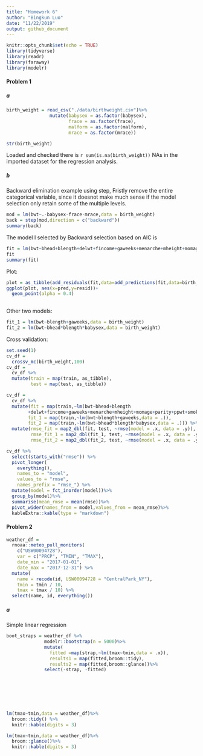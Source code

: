 ```yaml
---
title: "Homework 6"
author: "Bingkun Luo"
date: "11/22/2019"
output: github_document
---
```


```r
knitr::opts_chunk$set(echo = TRUE)
library(tidyverse)
library(readr)
library(faraway)
library(modelr)

```

#### Problem 1
##### a

```r
birth_weight = read_csv("./data/birthweight.csv")%>%
                mutate(babysex = as.factor(babysex),
                       frace = as.factor(frace),
                       malform = as.factor(malform),
                       mrace = as.factor(mrace))

str(birth_weight)
```

Loaded and checked there is `r sum(is.na(birth_weight))` NAs in the imported dataset for the regression analysis.

##### b
Backward elimination example using step, 
Fristly remove the entire categorical variable, since it doesnot make much sense if the model selection only retain some of the  multiple levels.
```r
mod = lm(bwt~.-babysex-frace-mrace,data = birth_weight)
back = step(mod,direction = c("backward")) 
summary(back)
```


The model I selected by Backward selection based on AIC is 

```r
fit = lm(bwt~bhead+blength+delwt+fincome+gaweeks+menarche+mheight+momage+parity+ppwt+smoken,data = birth_weight)
fit
summary(fit)
```



Plot:

```r

plot = as_tibble(add_residuals(fit,data=add_predictions(fit,data=birth_weight)))
ggplot(plot, aes(x=pred,y=resid))+
  geom_point(alpha = 0.4)
  

```



Other two models:

```r
fit_1 = lm(bwt~blength+gaweeks,data = birth_weight)
fit_2 = lm(bwt~bhead*blength*babysex,data = birth_weight)

```

Cross validation:

```r

set.seed(1)
cv_df = 
  crossv_mc(birth_weight,100) 
cv_df =
  cv_df %>% 
  mutate(train = map(train, as_tibble),
         test = map(test, as_tibble))
```


```r
cv_df = 
  cv_df %>% 
  mutate(fit = map(train,~lm(bwt~bhead+blength 
        +delwt+fincome+gaweeks+menarche+mheight+momage+parity+ppwt+smoken,data = .)),
        fit_1 = map(train,~lm(bwt~blength+gaweeks,data = .)),
        fit_2 = map(train,~lm(bwt~bhead*blength*babysex,data = .))) %>% 
  mutate(rmse_fit = map2_dbl(fit, test, ~rmse(model = .x, data = .y)),
         rmse_fit_1 = map2_dbl(fit_1, test, ~rmse(model = .x, data = .y)),
         rmse_fit_2 = map2_dbl(fit_2, test, ~rmse(model = .x, data = .y)))
```



```r
cv_df %>% 
  select(starts_with("rmse")) %>% 
  pivot_longer(
    everything(),
    names_to = "model", 
    values_to = "rmse",
    names_prefix = "rmse_") %>% 
  mutate(model = fct_inorder(model))%>%
  group_by(model)%>%
  summarise(mean_rmse = mean(rmse))%>%
  pivot_wider(names_from = model,values_from = mean_rmse)%>%
  kableExtra::kable(type = "markdown")
```

#### Problem 2
```r
weather_df = 
  rnoaa::meteo_pull_monitors(
    c("USW00094728"),
    var = c("PRCP", "TMIN", "TMAX"), 
    date_min = "2017-01-01",
    date_max = "2017-12-31") %>%
  mutate(
    name = recode(id, USW00094728 = "CentralPark_NY"),
    tmin = tmin / 10,
    tmax = tmax / 10) %>%
  select(name, id, everything())
```

##### a

Simple linear regression

```r
boot_straps = weather_df %>% 
              modelr::bootstrap(n = 5000)%>%
              mutate(
                fitted =map(strap,~lm(tmax~tmin,data = .x)),
                results1 = map(fitted,broom::tidy),
                results2 = map(fitted,broom::glance))%>%
              select(-strap, -fitted)
  
              
  




lm(tmax~tmin,data = weather_df)%>% 
  broom::tidy() %>% 
  knitr::kable(digits = 3)

lm(tmax~tmin,data = weather_df)%>% 
  broom::glance()%>%
  knitr::kable(digits = 3)
```












